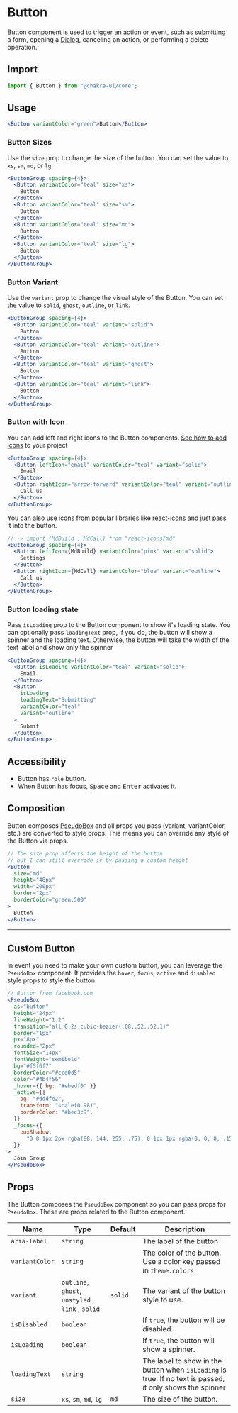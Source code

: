 
<SEO
  title="Button"
  description="Button component is used to trigger an action or event, such as submitting a
form, opening a Dialog, canceling an action, or performing a delete operation."
/>

# Button

Button component is used to trigger an action or event, such as submitting a
form, opening a [Dialog](/modal), canceling an action, or performing a delete
operation.

<carbon-ad></carbon-ad>

## Import

```js
import { Button } from "@chakra-ui/core";
```

## Usage

```jsx
<Button variantColor="green">Button</Button>
```

### Button Sizes

Use the `size` prop to change the size of the button. You can set the value to
`xs`, `sm`, `md`, or `lg`.

```jsx
<ButtonGroup spacing={4}>
  <Button variantColor="teal" size="xs">
    Button
  </Button>
  <Button variantColor="teal" size="sm">
    Button
  </Button>
  <Button variantColor="teal" size="md">
    Button
  </Button>
  <Button variantColor="teal" size="lg">
    Button
  </Button>
</ButtonGroup>
```

### Button Variant

Use the `variant` prop to change the visual style of the Button. You can set the
value to `solid`, `ghost`, `outline`, or `link`.

```jsx
<ButtonGroup spacing={4}>
  <Button variantColor="teal" variant="solid">
    Button
  </Button>
  <Button variantColor="teal" variant="outline">
    Button
  </Button>
  <Button variantColor="teal" variant="ghost">
    Button
  </Button>
  <Button variantColor="teal" variant="link">
    Button
  </Button>
</ButtonGroup>
```

### Button with Icon

You can add left and right icons to the Button components.
[See how to add icons](/icon) to your project

```jsx
<ButtonGroup spacing={4}>
  <Button leftIcon="email" variantColor="teal" variant="solid">
    Email
  </Button>
  <Button rightIcon="arrow-forward" variantColor="teal" variant="outline">
    Call us
  </Button>
</ButtonGroup>
```

You can also use icons from popular libraries like
[react-icons](https://react-icons.netlify.com) and just pass it into the button.

```jsx
// -> import {MdBuild , MdCall} from "react-icons/md"
<ButtonGroup spacing={4}>
  <Button leftIcon={MdBuild} variantColor="pink" variant="solid">
    Settings
  </Button>
  <Button rightIcon={MdCall} variantColor="blue" variant="outline">
    Call us
  </Button>
</ButtonGroup>
```

### Button loading state

Pass `isLoading` prop to the Button component to show it's loading state. You
can optionally pass `loadingText` prop, if you do, the button will show a
spinner and the loading text. Otherwise, the button will take the width of the
text label and show only the spinner

```jsx
<ButtonGroup spacing={4}>
  <Button isLoading variantColor="teal" variant="solid">
    Email
  </Button>
  <Button
    isLoading
    loadingText="Submitting"
    variantColor="teal"
    variant="outline"
  >
    Submit
  </Button>
</ButtonGroup>
```

## Accessibility

- Button has `role` button.
- When Button has focus, <kbd>Space</kbd> and <kbd>Enter</kbd> activates it.

## Composition

Button composes [PseudoBox](/pseudobox) and all props you pass (variant,
variantColor, etc.) are converted to style props. This means you can override
any style of the Button via props.

```jsx
// The size prop affects the height of the button
// but I can still override it by passing a custom height
<Button
  size="md"
  height="48px"
  width="200px"
  border="2px"
  borderColor="green.500"
>
  Button
</Button>
```

---

## Custom Button

In event you need to make your own custom button, you can leverage the
`PseudoBox` component. It provides the `hover`, `focus`, `active` and `disabled`
style props to style the button.

```jsx
// Button from facebook.com
<PseudoBox
  as="button"
  height="24px"
  lineHeight="1.2"
  transition="all 0.2s cubic-bezier(.08,.52,.52,1)"
  border="1px"
  px="8px"
  rounded="2px"
  fontSize="14px"
  fontWeight="semibold"
  bg="#f5f6f7"
  borderColor="#ccd0d5"
  color="#4b4f56"
  _hover={{ bg: "#ebedf0" }}
  _active={{
    bg: "#dddfe2",
    transform: "scale(0.98)",
    borderColor: "#bec3c9",
  }}
  _focus={{
    boxShadow:
      "0 0 1px 2px rgba(88, 144, 255, .75), 0 1px 1px rgba(0, 0, 0, .15)",
  }}
>
  Join Group
</PseudoBox>
```

## Props

The Button composes the `PseudoBox` component so you can pass props for
`PseudoBox`. These are props related to the Button component.

| Name           | Type                                              | Default | Description                                                                                               |
| -------------- | ------------------------------------------------- | ------- | --------------------------------------------------------------------------------------------------------- |
| `aria-label`   | `string`                                          |         | The label of the button                                                                                   |
| `variantColor` | `string`                                          |         | The color of the button. Use a color key passed in `theme.colors`.                                        |
| `variant`      | `outline`, `ghost`, `unstyled` , `link` , `solid` | `solid` | The variant of the button style to use.                                                                   |
| `isDisabled`   | `boolean`                                         |         | If `true`, the button will be disabled.                                                                   |
| `isLoading`    | `boolean`                                         |         | If `true`, the button will show a spinner.                                                                |
| `loadingText`  | `string`                                          |         | The label to show in the button when `isLoading` is true. If no text is passed, it only shows the spinner |
| `size`         | `xs`, `sm`, `md`, `lg`                            | `md`    | The size of the button.                                                                                   |
